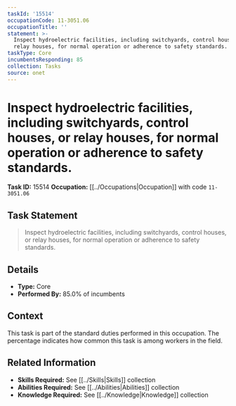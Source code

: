 ```yaml
---
taskId: '15514'
occupationCode: 11-3051.06
occupationTitle: ''
statement: >-
  Inspect hydroelectric facilities, including switchyards, control houses, or
  relay houses, for normal operation or adherence to safety standards.
taskType: Core
incumbentsResponding: 85
collection: Tasks
source: onet
---
```

# Inspect hydroelectric facilities, including switchyards, control houses, or relay houses, for normal operation or adherence to safety standards.

**Task ID:** 15514
**Occupation:** [[../Occupations|Occupation]] with code `11-3051.06`

## Task Statement

> Inspect hydroelectric facilities, including switchyards, control houses, or relay houses, for normal operation or adherence to safety standards.

## Details

- **Type:** Core
- **Performed By:** 85.0% of incumbents

## Context

This task is part of the standard duties performed in this occupation. The percentage indicates how common this task is among workers in the field.

## Related Information

- **Skills Required:** See [[../Skills|Skills]] collection
- **Abilities Required:** See [[../Abilities|Abilities]] collection
- **Knowledge Required:** See [[../Knowledge|Knowledge]] collection
